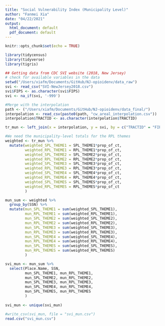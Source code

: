 ```yaml
---
title: "Social Vulnerability Index (Municipality Level)"
author: "Fanmei Xia"
date: "04/22/2021"
output:
  html_document: default
  pdf_document: default
---
```


```r
knitr::opts_chunk$set(echo = TRUE)

library(tidycensus)
library(tidyverse)
library(tigris)
```


```r
## Getting data from CDC SVI website (2018, New Jersey)
# check for available variables in the data
setwd("/Users/xiafm/Documents/GitHub/NJ-opioidenv/data_raw")
svi <- read_csv("SVI-NewJersey2018.csv")
svi$FIPS <- as.character(svi$FIPS)
svi <- na_if(svi, '-999') 
```

```r
#Merge with the interpolation 
path <- ("/Users/xiafm/Documents/GitHub/NJ-opioidenv/data_final/")
interpolation <- read_csv(paste0(path, "cw_areal_interpolation.csv"))
interpolation$TRACTID <- as.character(interpolation$TRACTID)

tr_mun <- left_join(x = interpolation, y = svi, by = c("TRACTID" = "FIPS"))
```

```r
#We need the municipality-level totals for the RPL themes
weighted <- tr_mun %>%
  mutate(weighted_SPL_THEME1 = SPL_THEME1*prop_of_ct,
         weighted_RPL_THEME1 = RPL_THEME1*prop_of_ct,
         weighted_SPL_THEME2 = SPL_THEME2*prop_of_ct,
         weighted_RPL_THEME2 = RPL_THEME2*prop_of_ct,
         weighted_SPL_THEME3 = SPL_THEME3*prop_of_ct,
         weighted_RPL_THEME3 = RPL_THEME3*prop_of_ct,
         weighted_SPL_THEME4 = SPL_THEME4*prop_of_ct,
         weighted_RPL_THEME4 = RPL_THEME4*prop_of_ct,
         weighted_SPL_THEMES = SPL_THEMES*prop_of_ct,
         weighted_RPL_THEMES = RPL_THEMES*prop_of_ct
         )

mun_sum <- weighted %>%
  group_by(SSN) %>%
  mutate(mun_SPL_THEME1 = sum(weighted_SPL_THEME1), 
         mun_RPL_THEME1 = sum(weighted_RPL_THEME1),
         mun_SPL_THEME2 = sum(weighted_SPL_THEME2), 
         mun_RPL_THEME2 = sum(weighted_RPL_THEME2), 
         mun_SPL_THEME3 = sum(weighted_SPL_THEME3), 
         mun_RPL_THEME3 = sum(weighted_RPL_THEME3),
         mun_SPL_THEME4 = sum(weighted_SPL_THEME4), 
         mun_RPL_THEME4 = sum(weighted_RPL_THEME4),
         mun_SPL_THEMES = sum(weighted_SPL_THEMES),
         mun_RPL_THEMES = sum(weighted_RPL_THEMES)
         )

svi_mun <- mun_sum %>%
  select(Place.Name, SSN, 
         mun_SPL_THEME1, mun_RPL_THEME1,
         mun_SPL_THEME2, mun_RPL_THEME2,
         mun_SPL_THEME3, mun_RPL_THEME3,
         mun_SPL_THEME4, mun_RPL_THEME4,
         mun_SPL_THEMES, mun_RPL_THEMES
         )
  
svi_mun <- unique(svi_mun)
```

```r
#write_csv(svi_mun, file = "svi_mun.csv")
read.csv("svi_mun.csv")
```
